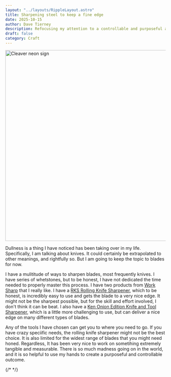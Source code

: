 ```yaml
---
layout: "../layouts/RippleLayout.astro"
title: Sharpening steel to keep a fine edge
date: 2025-10-15
author: Dave Tierney
description: Refocusing my attention to a controllable and purposeful acuteness.
draft: false
category: Craft
---
```



<Image src={cleaver} alt="Cleaver neon sign" height="600" width="1200" />

Dullness is a thing I have noticed has been taking over in my life. Specifically, I am talking about knives. It could certainly be extrapolated to other meanings, and rightfully so. But I am going to keep the topic to blades for now.

I have a mulititude of ways to sharpen blades, most frequently knives. I have series of whetstones, but to be honest, I have not dedicated the time needed to properly master this process. I have two products from <a href="https://worksharptools.com/" target="_blank" rel="noopener" className="whitespace-nowrap underline decoration-neon transition hover:text-neon">Work Sharp</a> that I really like. I have a <a href="https://worksharptools.com/products/rolling-knife-sharpener" target="_blank" rel="noopener" className="whitespace-nowrap underline decoration-neon transition hover:text-neon">RKS Rolling Knife Sharpener</a>, which to be honest, is incredibly easy to use and gets the blade to a very nice edge. It might not be the sharpest possible, but for the skill and effort involved, I don't think it can be beat. I also have a <a href="https://worksharptools.com/products/ken-onion-edition-knife-tool-sharpener-mk-2%E2%84%A2" target="_blank" rel="noopener" className="whitespace-nowrap underline decoration-neon transition hover:text-neon">Ken Onion Edition Knife and Tool Sharpener</a>, which is a little more challenging to use, but can deliver a nice edge on many different types of blades.

Any of the tools I have chosen can get you to where you need to go. If you have crazy speciific needs, the rolling knife sharpener might not be the best choice. It is also limited for the widest range of blades that you might need honed. Regardless, It has been very nice to work on sometihing extremely tangible and measurable. There is so much madness going on in the world, and it is so helpful to use my hands to create a purposeful and controllable outcome.

{/* <a href="" target="_blank" rel="noopener" className="whitespace-nowrap underline decoration-neon transition hover:text-neon"></a> */}
